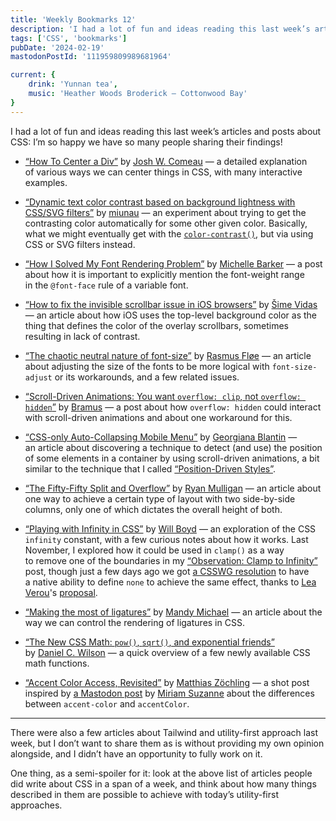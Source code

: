 ```yaml
---
title: 'Weekly Bookmarks 12'
description: 'I had a lot of fun and ideas reading this last week’s articles and posts about CSS: I’m so happy we have so many people sharing their findings!'
tags: ['CSS', 'bookmarks']
pubDate: '2024-02-19'
mastodonPostId: '111959809989681964'

current: {
    drink: 'Yunnan tea',
	music: 'Heather Woods Broderick — Cottonwood Bay'
}
---
```


I had a lot of fun and ideas reading this last week’s articles and posts about CSS: I’m so happy we have so many people sharing their findings!

- [“How To Center a Div”](https://www.joshwcomeau.com/css/center-a-div/) by [Josh W. Comeau](https://www.joshwcomeau.com/) — a detailed explanation of various ways we can center things in CSS, with many interactive examples.

- [“Dynamic text color contrast based on background lightness with CSS/SVG filters”](https://miunau.com/posts/dynamic-text-contrast-in-css/) by [miunau](https://miunau.com/) — an experiment about trying to get the contrasting color automatically for some other given color. Basically, what we might eventually get with the [`color-contrast()`](https://drafts.csswg.org/css-color-6/#colorcontrast), but via using CSS or SVG filters instead.

- [“How I Solved My Font Rendering Problem”](https://css-irl.info/how-i-solved-my-font-rendering-problem/) by [Michelle Barker](https://css-irl.info/) — a post about how it is important to explicitly mention the font-weight range in the `@font-face` rule of a variable font.

- [“How to fix the invisible scrollbar issue in iOS browsers”](https://frontendmasters.com/blog/how-to-fix-the-invisible-scrollbar-issue-in-ios/) by [Šime Vidas](https://šime.eu/) — an article about how iOS uses the top-level background color as the thing that defines the color of the overlay scrollbars, sometimes resulting in lack of contrast.

- [“The chaotic neutral nature of font-size”](https://phloe.co/dev/font-size) by [Rasmus Fløe](https://phloe.co/) — an article about adjusting the size of the fonts to be more logical with `font-size-adjust` or its workarounds, and a few related issues.

- [“Scroll-Driven Animations: You want `overflow: clip`, not `overflow: hidden`”](https://www.bram.us/2024/02/14/scroll-driven-animations-you-want-overflow-clip-not-overflow-hidden/) by [Bramus](https://www.bram.us/) — a post about how `overflow: hidden` could interact with scroll-driven animations and about one workaround for this.

- [“CSS-only Auto-Collapsing Mobile Menu”](https://codepen.io/giana/pen/gOEQmVW) by [Georgiana Blantin](https://codepen.io/giana) — an article about discovering a technique to detect (and use) the position of some elements in a container by using scroll-driven animations, a bit similar to the technique that I called [“Position-Driven Styles”](https://kizu.dev/position-driven-styles/).

- [“The Fifty-Fifty Split and Overflow”](https://ryanmulligan.dev/blog/50-50-overflow/) by [Ryan Mulligan](https://ryanmulligan.dev/) — an article about one way to achieve a certain type of layout with two side-by-side columns, only one of which dictates the overall height of both.

- [“Playing with Infinity in CSS”](https://codersblock.com/blog/playing-with-infinity-in-css/) by [Will Boyd](https://codersblock.com/) — an exploration of the CSS `infinity` constant, with a few curious notes about how it works. Last November, I explored how it could be used in `clamp()` as a way to remove one of the boundaries in my [“Observation: Clamp to Infinity”](/clamp-to-infinity/) post, though just a few days ago we got [a CSSWG resolution](https://github.com/w3c/csswg-drafts/issues/9713#issuecomment-1944449961) to have a native ability to define `none` to achieve the same effect, thanks to [Lea Verou](https://lea.verou.me/)'s [proposal](https://github.com/w3c/csswg-drafts/issues/9713).

- [“Making the most of ligatures”](https://textlab.dev/posts/font-variant-ligatures) by [Mandy Michael](https://mandy.dev/) — an article about the way we can control the rendering of ligatures in CSS.

- [“The New CSS Math: `pow()`, `sqrt()`, and exponential friends”](https://danielcwilson.com/posts/mathematicss-powers/) by [Daniel C. Wilson](https://danielcwilson.com/) — a quick overview of a few newly available CSS math functions.

- [“Accent Color Access, Revisited”](https://cssence.com/2024/accent-color-is-no-css-variable-revisited/) by [Matthias Zöchling](https://cssence.com/) — a shot post inspired by [a Mastodon post](https://front-end.social/@mia/111922702873228540) by [Miriam Suzanne](https://www.miriamsuzanne.com/) about the differences between `accent-color` and `accentColor`.

- - -

There were also a few articles about Tailwind and utility-first approach last week, but I don’t want to share them as is without providing my own opinion alongside, and I didn’t have an opportunity to fully work on it.

One thing, as a semi-spoiler for it: look at the above list of articles people did write about CSS in a span of a week, and think about how many things described in them are possible to achieve with today’s utility-first approaches.
